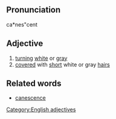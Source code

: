 ==Pronunciation==
ca*nes"cent

==Adjective==
# [[turn]]ing [[white]] or [[gray]]
# [[cover]]ed with [[short]] white or gray [[hair]]s

==Related words==
* [[canescence]]

[[Category:English adjectives]]